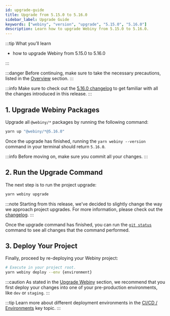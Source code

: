 ```yaml
---
id: upgrade-guide
title: Upgrade from 5.15.0 to 5.16.0
sidebar_label: Upgrade Guide
keywords: ["webiny", "version", "upgrade", "5.15.0", "5.16.0"]
description: Learn how to upgrade Webiny from 5.15.0 to 5.16.0.
---
```


:::tip What you’ll learn

- how to upgrade Webiny from 5.15.0 to 5.16.0

:::

:::danger
Before continuing, make sure to take the necessary precautions, listed in the [Overview](/docs/how-to-guides/upgrade-webiny#-precaution-measures) section.
:::

:::info
Make sure to check out the [5.16.0 changelog](/docs/release-notes/5.16.0/changelog) to get familiar with all the changes introduced in this release.
:::

## 1. Upgrade Webiny Packages

Upgrade all `@webiny/*` packages by running the following command:

```bash
yarn up "@webiny/*@5.16.0"
```

Once the upgrade has finished, running the `yarn webiny --version` command in your terminal should return `5.16.0`.

:::info
Before moving on, make sure you commit all your changes.
:::

## 2. Run the Upgrade Command

The next step is to run the project upgrade:

```bash
yarn webiny upgrade
```

:::note
Starting from this release, we've decided to slightly change the way we approach project upgrades. For more information, please check out the [changelog](/docs/release-notes/5.16.0/changelog#changes-in-the-way-we-approach-project-upgrades).
:::

Once the upgrade command has finished, you can run the [`git status`](https://git-scm.com/docs/git-status) command to see all changes that the command performed.

## 3. Deploy Your Project

Finally, proceed by re-deploying your Webiny project:

```bash
# Execute in your project root.
yarn webiny deploy --env {environment}
```

:::caution
As stated in the [Upgrade Webiny](/docs/how-to-guides/upgrade-webiny#pre-production-environments-first) section, we recommend that you first deploy your changes into one of your pre-production environments, like `dev` or `staging`.
:::

:::tip
Learn more about different deployment environments in the [CI/CD / Environments](/docs/key-topics/ci-cd/environments) key topic.
:::
